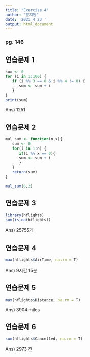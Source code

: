 ```yaml
---
title: "Exercise 4"
author: "문지원"
date: '2021 4 23 '
output: html_document
---
```

### pg. 146

## 연습문제 1
```r
sum <- 0
for (i in 1:100) {
   if (i %% 3 == 0 & i %% 4 != 0) {
      sum <- sum + i
   }
}
print(sum)
```
Ans) 1251


## 연습문제 2
```r
mul_sum <- function(n,x){
   sum <- 0
   for(i in 1:n) {
      if(i %% x == 0){
      sum <- sum + i
      }
   }
   return(sum)
}

mul_sum(6,2)
```


## 연습문제 3
```r
library(hflights)
sum(is.na(hflights))
```
Ans) 25755개


## 연습문제 4
```r
max(hflights$AirTime, na.rm = T)
```
Ans) 9시간 15분


## 연습문제 5
```r
max(hflights$Distance, na.rm = T)
```
Ans) 3904 miles


## 연습문제 6
```r
sum(hflights$Cancelled, na.rm = T)
```
Ans) 2973 건
